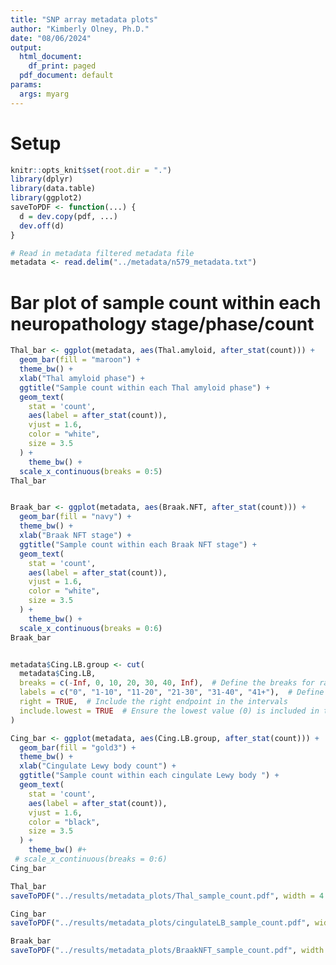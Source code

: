 ```yaml
---
title: "SNP array metadata plots"
author: "Kimberly Olney, Ph.D."
date: "08/06/2024"
output:
  html_document:
    df_print: paged
  pdf_document: default
params:
  args: myarg
---
```


# Setup
```r
knitr::opts_knit$set(root.dir = ".")
library(dplyr)
library(data.table)
library(ggplot2)
saveToPDF <- function(...) {
  d = dev.copy(pdf, ...)
  dev.off(d)
}

# Read in metadata filtered metadata file 
metadata <- read.delim("../metadata/n579_metadata.txt")
```

# Bar plot of sample count within each neuropathology stage/phase/count
```r
Thal_bar <- ggplot(metadata, aes(Thal.amyloid, after_stat(count))) +
  geom_bar(fill = "maroon") +
  theme_bw() +
  xlab("Thal amyloid phase") +
  ggtitle("Sample count within each Thal amyloid phase") +
  geom_text(
    stat = 'count',
    aes(label = after_stat(count)),
    vjust = 1.6,
    color = "white",
    size = 3.5
  ) +
    theme_bw() + 
  scale_x_continuous(breaks = 0:5) 
Thal_bar


Braak_bar <- ggplot(metadata, aes(Braak.NFT, after_stat(count))) +
  geom_bar(fill = "navy") +
  theme_bw() +
  xlab("Braak NFT stage") +
  ggtitle("Sample count within each Braak NFT stage") +
  geom_text(
    stat = 'count',
    aes(label = after_stat(count)),
    vjust = 1.6,
    color = "white",
    size = 3.5
  ) +
    theme_bw() + 
  scale_x_continuous(breaks = 0:6) 
Braak_bar


metadata$Cing.LB.group <- cut(
  metadata$Cing.LB,
  breaks = c(-Inf, 0, 10, 20, 30, 40, Inf),  # Define the breaks for ranges
  labels = c("0", "1-10", "11-20", "21-30", "31-40", "41+"),  # Define labels for each range
  right = TRUE,  # Include the right endpoint in the intervals
  include.lowest = TRUE  # Ensure the lowest value (0) is included in the intervals
)

Cing_bar <- ggplot(metadata, aes(Cing.LB.group, after_stat(count))) +
  geom_bar(fill = "gold3") +
  theme_bw() +
  xlab("Cingulate Lewy body count") +
  ggtitle("Sample count within each cingulate Lewy body ") +
  geom_text(
    stat = 'count',
    aes(label = after_stat(count)),
    vjust = 1.6,
    color = "black",
    size = 3.5
  ) +
    theme_bw() #+ 
 # scale_x_continuous(breaks = 0:6) 
Cing_bar
```
```r
Thal_bar
saveToPDF("../results/metadata_plots/Thal_sample_count.pdf", width = 4.5, height = 4.5)

Cing_bar
saveToPDF("../results/metadata_plots/cingulateLB_sample_count.pdf", width = 4.5, height = 4.5)

Braak_bar
saveToPDF("../results/metadata_plots/BraakNFT_sample_count.pdf", width = 4.5, height = 4.5)
```


